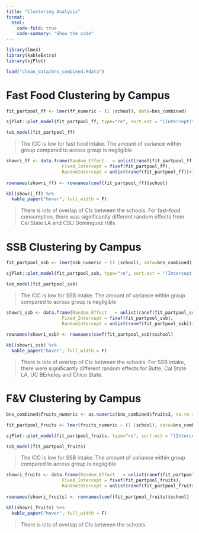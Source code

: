 ```yaml
---
title: "Clustering Analysis"
format:
  html:
    code-fold: true
    code-summary: "Show the code"
---
```


::: panel-tabset
```r

library(lme4)
library(kableExtra)
library(sjPlot)

load("clean_data/bns_combined.Rdata")


```

# Fast Food Clustering by Campus

```r


fit_partpool_ff <- lmer(ff_numeric ~ (1 |school), data=bns_combined)

sjPlot::plot_model(fit_partpool_ff, type="re", sort.est = "(Intercept)", y.offset = .4, vline.color = "black")

tab_model(fit_partpool_ff)

```

> The ICC is low for fast food intake. The amount of variance within group compared to across group is negligible

```r

showri_ff <- data.frame(Random_Effect   = unlist(ranef(fit_partpool_ff)), 
                     Fixed_Intercept = fixef(fit_partpool_ff), 
                     RandomIntercept = unlist(ranef(fit_partpool_ff))+fixef(fit_partpool_ff))
                
rownames(showri_ff) <- rownames(coef(fit_partpool_ff)$school)

kbl(showri_ff) %>%
  kable_paper("hover", full_width = F)

```

> There is lots of overlap of CIs between the schools. For fast-food consumption, there was significantly different random effects from Cal State LA and CSU Dominguez Hills

# SSB Clustering by Campus

```r


fit_partpool_ssb <- lmer(ssb_numeric ~ (1 |school), data=bns_combined)

sjPlot::plot_model(fit_partpool_ssb, type="re", sort.est = "(Intercept)", y.offset = .4,  vline.color = "black")

tab_model(fit_partpool_ssb)


```

> The ICC is low for SSB intake. The amount of variance within group compared to across group is negligible

```r

showri_ssb <- data.frame(Random_Effect   = unlist(ranef(fit_partpool_ssb)), 
                     Fixed_Intercept = fixef(fit_partpool_ssb), 
                     RandomIntercept = unlist(ranef(fit_partpool_ssb))+fixef(fit_partpool_ssb))
                
rownames(showri_ssb) <- rownames(coef(fit_partpool_ssb)$school)

kbl(showri_ssb) %>%
  kable_paper("hover", full_width = F)

```

> There is lots of overlap of CIs between the schools. For SSB intake, there were significantly different random effects for Butte, Cal State LA, UC BErkeley and Chico State.

# F&V Clustering by Campus

```r

bns_combined$fruits_numeric <- as.numeric(bns_combined$fruits3, na.rm = TRUE)

fit_partpool_fruits <- lmer(fruits_numeric ~ (1 |school), data=bns_combined)

sjPlot::plot_model(fit_partpool_fruits, type="re", sort.est = "(Intercept)", y.offset = .4, vline.color = "black")

tab_model(fit_partpool_fruits)

```

> The ICC is low for SSB intake. The amount of variance within group compared to across group is negligible

```r

showri_fruits <- data.frame(Random_Effect   = unlist(ranef(fit_partpool_fruits)), 
                     Fixed_Intercept = fixef(fit_partpool_fruits), 
                     RandomIntercept = unlist(ranef(fit_partpool_fruits))+fixef(fit_partpool_fruits))
                
rownames(showri_fruits) <- rownames(coef(fit_partpool_fruits)$school)

kbl(showri_fruits) %>%
  kable_paper("hover", full_width = F)

```

> There is lots of overlap of CIs between the schools.
:::
